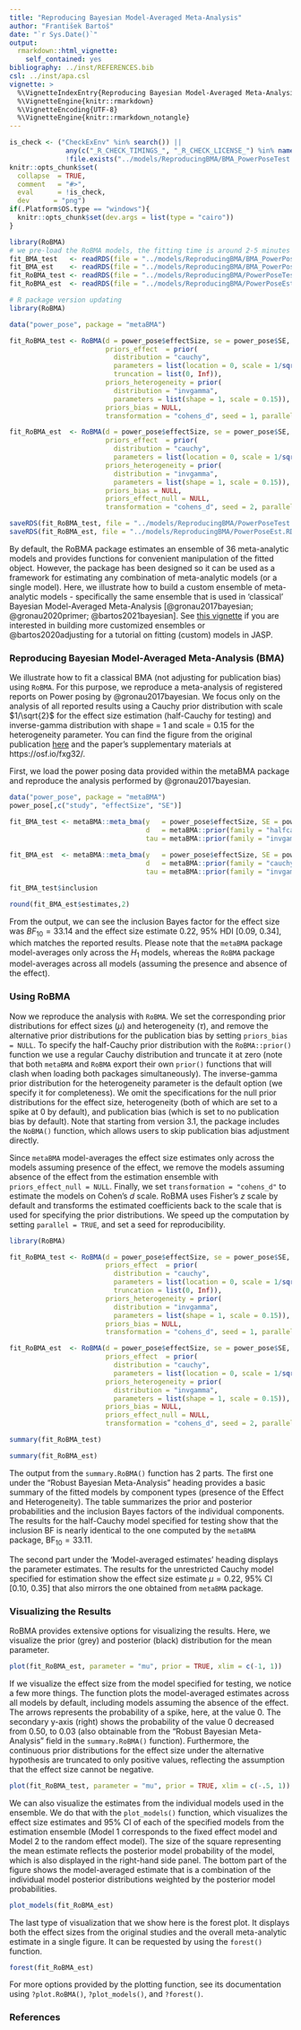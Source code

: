 ---
title: "Reproducing Bayesian Model-Averaged Meta-Analysis"
author: "František Bartoš"
date: "`r Sys.Date()`"
output:
  rmarkdown::html_vignette:
    self_contained: yes
bibliography: ../inst/REFERENCES.bib
csl: ../inst/apa.csl
vignette: >
  %\VignetteIndexEntry{Reproducing Bayesian Model-Averaged Meta-Analysis}
  %\VignetteEngine{knitr::rmarkdown}
  %\VignetteEncoding{UTF-8}
  %\VignetteEngine{knitr::rmarkdown_notangle}
---

```{r setup, include = FALSE}
is_check <- ("CheckExEnv" %in% search()) ||
              any(c("_R_CHECK_TIMINGS_", "_R_CHECK_LICENSE_") %in% names(Sys.getenv())) ||
              !file.exists("../models/ReproducingBMA/BMA_PowerPoseTest.RDS")
knitr::opts_chunk$set(
  collapse  = TRUE,
  comment   = "#>",
  eval      = !is_check,
  dev      = "png")
if(.Platform$OS.type == "windows"){
  knitr::opts_chunk$set(dev.args = list(type = "cairo"))
}
```
```{r include = FALSE}
library(RoBMA)
# we pre-load the RoBMA models, the fitting time is around 2-5 minutes
fit_BMA_test   <- readRDS(file = "../models/ReproducingBMA/BMA_PowerPoseTest.RDS")
fit_BMA_est    <- readRDS(file = "../models/ReproducingBMA/BMA_PowerPoseEst.RDS")
fit_RoBMA_test <- readRDS(file = "../models/ReproducingBMA/PowerPoseTest.RDS")
fit_RoBMA_est  <- readRDS(file = "../models/ReproducingBMA/PowerPoseEst.RDS")
```

```{r include = FALSE, eval = FALSE}
# R package version updating
library(RoBMA)

data("power_pose", package = "metaBMA")

fit_RoBMA_test <- RoBMA(d = power_pose$effectSize, se = power_pose$SE, study_names = power_pose$study,
                        priors_effect  = prior(
                          distribution = "cauchy",
                          parameters = list(location = 0, scale = 1/sqrt(2)),
                          truncation = list(0, Inf)),
                        priors_heterogeneity = prior(
                          distribution = "invgamma",
                          parameters = list(shape = 1, scale = 0.15)),
                        priors_bias = NULL,
                        transformation = "cohens_d", seed = 1, parallel = TRUE)

fit_RoBMA_est  <- RoBMA(d = power_pose$effectSize, se = power_pose$SE, study_names = power_pose$study,
                        priors_effect  = prior(
                          distribution = "cauchy",
                          parameters = list(location = 0, scale = 1/sqrt(2))),
                        priors_heterogeneity = prior(
                          distribution = "invgamma",
                          parameters = list(shape = 1, scale = 0.15)),
                        priors_bias = NULL,
                        priors_effect_null = NULL,
                        transformation = "cohens_d", seed = 2, parallel = TRUE)

saveRDS(fit_RoBMA_test, file = "../models/ReproducingBMA/PowerPoseTest.RDS")
saveRDS(fit_RoBMA_est, file = "../models/ReproducingBMA/PowerPoseEst.RDS")
```

By default, the RoBMA package estimates an ensemble of 36 meta-analytic models and provides functions for convenient manipulation of the fitted object. However, the package has been designed so it can be used as a framework for estimating any combination of meta-analytic models (or a single model). Here, we illustrate how to build a custom ensemble of meta-analytic models - specifically the same ensemble that is used in 'classical' Bayesian Model-Averaged Meta-Analysis [@gronau2017bayesian; @gronau2020primer; @bartos2021bayesian]. See [this vignette](CustomEnsembles.html) if you are interested in building more customized ensembles or @bartos2020adjusting for a tutorial on fitting (custom) models in JASP.


### Reproducing Bayesian Model-Averaged Meta-Analysis (BMA)

We illustrate how to fit a classical BMA (not adjusting for publication bias) using `RoBMA`. For this purpose, we reproduce a meta-analysis of registered reports on Power posing by @gronau2017bayesian. We focus only on the analysis of all reported results using a Cauchy prior distribution with scale $1/\sqrt{2}$ for the effect size estimation (half-Cauchy for testing) and inverse-gamma distribution with shape = 1 and scale = 0.15 for the heterogeneity parameter. You can find the figure from the original publication [here](https://www.flickr.com/photos/149473606@N08/34086113581/in/dateposted-public/) and the paper's supplementary materials at https://osf.io/fxg32/.

First, we load the power posing data provided within the metaBMA package and reproduce the analysis performed by @gronau2017bayesian.

```{r}
data("power_pose", package = "metaBMA")
power_pose[,c("study", "effectSize", "SE")]
``` 
``` r
fit_BMA_test <- metaBMA::meta_bma(y   = power_pose$effectSize, SE = power_pose$SE,
                                  d   = metaBMA::prior(family = "halfcauchy", param = 1/sqrt(2)),
                                  tau = metaBMA::prior(family = "invgamma", param = c(1, .15)))
 
fit_BMA_est  <- metaBMA::meta_bma(y   = power_pose$effectSize, SE = power_pose$SE,
                                  d   = metaBMA::prior(family = "cauchy", param = c(0, 1/sqrt(2))),
                                  tau = metaBMA::prior(family = "invgamma", param = c(1, .15)))
``` 
```{r}
fit_BMA_test$inclusion

round(fit_BMA_est$estimates,2)
```

From the output, we can see the inclusion Bayes factor for the effect size was $BF_{10} = 33.14$ and the effect size estimate 0.22, 95% HDI [0.09, 0.34], which matches the reported results. Please note that the `metaBMA` package model-averages only across the $H_{1}$ models, whereas the `RoBMA` package model-averages across all models (assuming the presence and absence of the effect).

### Using RoBMA

Now we reproduce the analysis with `RoBMA`. We set the corresponding prior distributions for effect sizes ($\mu$) and heterogeneity ($\tau$), and remove the alternative prior distributions for the publication bias by setting `priors_bias = NULL`. To specify the half-Cauchy prior distribution with the `RoBMA::prior()` function we use a regular Cauchy distribution and truncate it at zero (note that both `metaBMA` and `RoBMA` export their own `prior()` functions that will clash when loading both packages simultaneously). The inverse-gamma prior distribution for the heterogeneity parameter is the default option (we specify it for completeness). We omit the specifications for the null prior distributions for the effect size, heterogeneity (both of which are set to a spike at 0 by default), and publication bias (which is set to no publication bias by default). Note that starting from version 3.1, the package includes the `NoBMA()` function, which allows users to skip publication bias adjustment directly.

Since `metaBMA` model-averages the effect size estimates only across the models assuming presence of the effect, we remove the models assuming absence of the effect from the estimation ensemble with `priors_effect_null = NULL`. Finally, we set `transformation = "cohens_d"` to estimate the models on Cohen's *d* scale. RoBMA uses Fisher's *z* scale by default and transforms the estimated coefficients back to the scale that is used for specifying the prior distributions. We speed up the computation by setting `parallel = TRUE`, and set a seed for reproducibility.

``` r
library(RoBMA)

fit_RoBMA_test <- RoBMA(d = power_pose$effectSize, se = power_pose$SE, study_names = power_pose$study,
                        priors_effect  = prior(
                          distribution = "cauchy",
                          parameters = list(location = 0, scale = 1/sqrt(2)),
                          truncation = list(0, Inf)),
                        priors_heterogeneity = prior(
                          distribution = "invgamma",
                          parameters = list(shape = 1, scale = 0.15)),
                        priors_bias = NULL,
                        transformation = "cohens_d", seed = 1, parallel = TRUE)

fit_RoBMA_est  <- RoBMA(d = power_pose$effectSize, se = power_pose$SE, study_names = power_pose$study,
                        priors_effect  = prior(
                          distribution = "cauchy",
                          parameters = list(location = 0, scale = 1/sqrt(2))),
                        priors_heterogeneity = prior(
                          distribution = "invgamma",
                          parameters = list(shape = 1, scale = 0.15)),
                        priors_bias = NULL,
                        priors_effect_null = NULL,
                        transformation = "cohens_d", seed = 2, parallel = TRUE)
```
```{r}
summary(fit_RoBMA_test)

summary(fit_RoBMA_est)
```


The output from the `summary.RoBMA()` function has 2 parts. The first one under the "Robust Bayesian Meta-Analysis" heading provides a basic summary of the fitted models by component types (presence of the Effect and Heterogeneity). The table summarizes the prior and posterior probabilities and the inclusion Bayes factors of the individual components. The results for the half-Cauchy model specified for testing show that the inclusion BF is nearly identical to the one computed by the `metaBMA` package, $\text{BF}_{10} = 33.11$. 

The second part under the 'Model-averaged estimates' heading displays the parameter estimates. The results for the unrestricted Cauchy model specified for estimation show the effect size estimate $\mu = 0.22$, 95% CI [0.10, 0.35] that also mirrors the one obtained from `metaBMA` package.


### Visualizing the Results

RoBMA provides extensive options for visualizing the results. Here, we visualize the prior (grey) and posterior (black) distribution for the mean parameter.

```{r fig_mu_est, dpi = 300, fig.width = 4, fig.height = 4, out.width = "50%", fig.align = "center"}
plot(fit_RoBMA_est, parameter = "mu", prior = TRUE, xlim = c(-1, 1))
```

If we visualize the effect size from the model specified for testing, we notice a few more things. The function plots the model-averaged estimates across all models by default, including models assuming the absence of the effect. The arrows represents the probability of a spike, here, at the value 0. The secondary y-axis (right) shows the probability of the value 0 decreased from 0.50, to 0.03 (also obtainable from the "Robust Bayesian Meta-Analysis" field in the `summary.RoBMA()` function). Furthermore, the continuous prior distributions for the effect size under the alternative hypothesis are truncated to only positive values, reflecting the assumption that the effect size cannot be negative. 
 
```{r fig_mu_test, dpi = 300, fig.width = 4, fig.height = 4, out.width = "50%", fig.align = "center"}
plot(fit_RoBMA_test, parameter = "mu", prior = TRUE, xlim = c(-.5, 1))
```


We can also visualize the estimates from the individual models used in the ensemble. We do that with the `plot_models()` function, which visualizes the effect size estimates and 95% CI of each of the specified models from the estimation ensemble (Model 1 corresponds to the fixed effect model and Model 2 to the random effect model). The size of the square representing the mean estimate reflects the posterior model probability of the model, which is also displayed in the right-hand side panel. The bottom part of the figure shows the model-averaged estimate that is a combination of the individual model posterior distributions weighted by the posterior model probabilities.

```{r fig_models, dpi = 300, fig.height = 4.5, fig.width = 7, out.width = '75%', fig.align = "center"}
plot_models(fit_RoBMA_est)
```

The last type of visualization that we show here is the forest plot. It displays both the effect sizes from the original studies and the overall meta-analytic estimate in a single figure. It can be requested by using the `forest()` function.

```{r fig_forest, dpi = 300, fig.height = 4.5, fig.width = 7, out.width = '75%', fig.align = "center"}
forest(fit_RoBMA_est)
```

For more options provided by the plotting function, see its documentation using `?plot.RoBMA()`, `?plot_models()`, and `?forest()`.

### References
